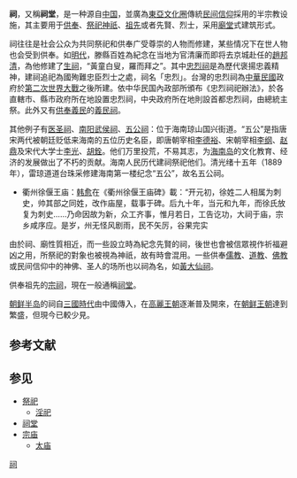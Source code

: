 {{Unreferenced|time=2018-09-28T15:43:13+00:00}}

{{中国民间信仰}}

'''祠'''，又稱'''祠堂'''，是一种源自[[中國|中国]]，並廣為[[東亞文化圈|東亞文化圈]]傳統[[民间信仰|民间信仰]]採用的半宗教设施，其主要用于[[供奉|供奉]]、[[祭祀|祭祀]][[神祇|神祇]]、[[祖先|祖先]]或者先賢、烈士，采用[[廟堂|廟堂]]式建筑形式。

祠往往是社会公众为共同祭祀和供奉广受尊崇的人物而修建，某些情况下在世人物也会受到供奉。如[[明代|明代]]，滕縣百姓為紀念在当地为官清廉而即将去京城赴任的[[趙邦清|趙邦清]]，為他修建了[[生祠|生祠]]，“黃童白叟，羅而拜之”。其中[[忠烈祠|忠烈祠]]是為歷代褒揚忠義精神，建祠追祀為國殉難忠臣烈士之處，祠名「忠烈」。台灣的忠烈祠為[[中華民國|中華民國]]政府於[[第二次世界大戰|第二次世界大戰]]之後所建。依中华民国內政部所頒布《忠烈祠祀辦法》，於各直轄市、縣市政府所在地設置忠烈祠，中央政府所在地則設首都忠烈祠，由總統主祭。此外又有[[義民信仰|供奉義民]]的[[義民祠|義民祠]]。

其他例子有[[医圣祠|医圣祠]]、[[南阳武侯祠|南阳武侯祠]]、[[五公祠|五公祠]]：位于海南琼山国兴街道。“五公”是指唐宋两代被朝廷贬低来海南的五位历史名臣，即唐朝宰相[[李德裕|李德裕]]、宋朝宰相[[李纲|李纲]]、[[赵鼎|赵鼎]]及宋代大学士[[李光|李光]]、[[胡銓|胡銓]]。他们万里投荒，不易其志，为[[海南岛|海南岛]]的文化教育、经济的发展做出了不朽的贡献。海南人民历代建祠祭祀他们。清光绪十五年（1889年），雷琼道道台珠采修建海南第一楼纪念“五公”，故名五公祠。
* 衢州徐偃王庙：[[韩愈|韩愈]]在《衢州徐偃王庙碑》載：“开元初，徐姓二人相属为刺史，帅其部之同姓，改作庙屋，载事于碑。后九十年，当元和九年，而徐氏放复为刺史……乃命因故为新，众工齐事，惟月若日，工告讫功，大祠于庙，宗乡咸序应。是岁，州无怪风剧雨，民不矢厉，谷果完实

由於祠、廟性質相近，而一些設立時為紀念先賢的祠，後世也會被信眾視作祈福避凶之用，所祭祀的對象也被視為神祇，故有時會混用。一些供奉[[儒教_(宗教)|儒教]]、[[道教|道教]]、[[佛教|佛教]]或民间信仰中的神佛、圣人的场所也以祠為名，如[[黃大仙祠|黃大仙祠]]。

供奉祖先的[[宗祠|宗祠]]，現在一般通稱[[祠堂|祠堂]]。

[[朝鲜半岛|朝鲜半岛]]的祠自[[三國時代|三國時代]]由中國傳入，在[[高麗王朝|高麗王朝]]逐漸普及開來，在[[朝鲜王朝|朝鲜王朝]]達到繁盛，但現今已較少見。

== 参考文献 ==
{{Reflist}}

==参见==
{{Portal|汉字文化圈|中国建筑|宗教}}
* [[祭祀|祭祀]]
** [[淫祀|淫祀]]
*[[祠堂|祠堂]]
*[[宗庙|宗庙]]
**[[太庙|太庙]]

[[Category:祠|]]